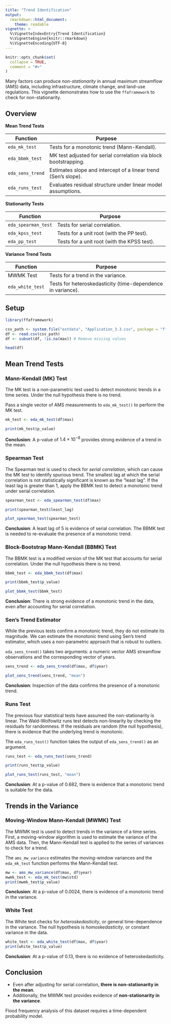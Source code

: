 ```yaml
---
title: "Trend Identification"
output: 
  rmarkdown::html_document:
    theme: readable
vignette: >
  %\VignetteIndexEntry{Trend Identification}
  %\VignetteEngine{knitr::rmarkdown}
  %\VignetteEncoding{UTF-8}
---
```


```r
knitr::opts_chunk$set(
  collapse = TRUE,
  comment = "#>"
)
```

Many factors can produce *non-stationarity* in annual maximum streamflow (AMS) data, including infrastructure, climate change, and land-use regulations.
This vignette demonstrates how to use the `ffaframework` to check for non-stationarity.

## Overview

**Mean Trend Tests**

| Function            | Purpose                                                       |
|---------------------|---------------------------------------------------------------|
| `eda_mk_test`       | Tests for a monotonic trend (Mann-Kendall).                   |
| `eda_bbmk_test`     | MK test adjusted for serial correlation via block bootstrapping. |
| `eda_sens_trend`    | Estimates slope and intercept of a linear trend (Sen's slope).|
| `eda_runs_test`     | Evaluates residual structure under linear model assumptions.  |

 **Stationarity Tests**

| Function            | Purpose                                                       |
|---------------------|---------------------------------------------------------------|
| `eda_spearman_test` | Tests for serial correlation.                                 |
| `eda_kpss_test`     | Tests for a unit root (with the PP test). |
| `eda_pp_test`       | Tests for a unit root (with the KPSS test). |

**Variance Trend Tests**

| Function            | Purpose                                                       |
|---------------------|---------------------------------------------------------------|
| MWMK Test           | Tests for a trend in the variance.                            |
| `eda_white_test`    | Tests for heteroskedasticity (time-dependence in variance).   |

## Setup 

```r
library(ffaframework)

csv_path <- system.file("extdata", "Application_3.3.csv", package = "ffaframework")
df <- read.csv(csv_path)
df <- subset(df, !is.na(max)) # Remove missing values

head(df)
```

## Mean Trend Tests

### Mann-Kendall (MK) Test

The MK test is a non-parametric test used to detect monotonic trends in a time series.
Under the null hypothesis there is no trend.

Pass a single vector of AMS measurements to `eda_mk_test()` to perform the MK test. 

```r
mk_test <- eda_mk_test(df$max)

print(mk_test$p_value)
```

**Conclusion**: A p-value of $1.4 \times 10^{-8}$ provides strong evidence of a trend in the mean.

### Spearman Test

The Spearman test is used to check for *serial correlation*, which can cause the MK test to identify spurious trend.
The smallest lag at which the serial correlation is not statistically significant is known as the "least lag". 
If the least lag is greater than 1, apply the BBMK test to detect a monotonic trend under serial correlation.

```r
spearman_test <- eda_spearman_test(df$max)

print(spearman_test$least_lag)

plot_spearman_test(spearman_test)
```

**Conclusion**: A least lag of 5 is evidence of serial correlation.
The BBMK test is needed to re-evaluate the presence of a monotonic trend.

### Block-Bootstrap Mann-Kendall (BBMK) Test

The BBMK test is a modified version of the MK test that accounts for serial correlation.
Under the null hypothesis there is no trend.

```r
bbmk_test <- eda_bbmk_test(df$max)

print(bbmk_test$p_value)

plot_bbmk_test(bbmk_test)
```

**Conclusion**: There is strong evidence of a monotonic trend in the data, even after accounting for serial correlation.

### Sen's Trend Estimator

While the previous tests confirm a monotonic trend, they do not estimate its magnitude.
We can estimate the monotonic trend using Sen's trend estimator, which uses a non-parametric approach that is robust to outliers.

`eda_sens_trend()` takes two arguments: a numeric vector AMS streamflow observations and the corresponding vector of years.

```r
sens_trend <- eda_sens_trend(df$max, df$year)

plot_sens_trend(sens_trend, "mean")
```

**Conclusion**: Inspection of the data confirms the presence of a monotonic trend.

### Runs Test

The previous four statistical tests have assumed the non-stationarity is linear.
The Wald-Wolfowitz runs test detects non-linearity by checking the residuals for randomness.
If the residuals are random (the null hypothesis), there is evidence that the underlying trend is monotonic.

The `eda_runs_test()` function takes the output of `eda_sens_trend()` as an argument.

```r
runs_test <- eda_runs_test(sens_trend)

print(runs_test$p_value)

plot_runs_test(runs_test, "mean")
```

**Conclusion**: At a p-value of $0.682$, there is evidence that a monotonic trend is suitable for the data.

## Trends in the Variance 

### Moving-Window Mann-Kendall (MWMK) Test

The MWMK test is used to detect trends in the variance of a time series.
First, a moving-window algorithm is used to estimate the variance of the AMS data.
Then, the Mann-Kendall test is applied to the series of variances to check for a trend.

The `ams_mw_variance` estimates the moving-window variances and the `eda_mk_test` function performs the Mann-Kendall test.

```r
mw <- ams_mw_variance(df$max, df$year)
mwmk_test <- eda_mk_test(mw$std)
print(mwmk_test$p_value)
```

**Conclusion**: At a p-value of 0.0024, there is evidence of a monotonic trend in the variance. 

### White Test

The White test checks for *heteroskedasticity*, or general time-dependence in the variance.
The null hypothesis is *homoskedasticity*, or constant variance in the data.

```r
white_test <- eda_white_test(df$max, df$year)
print(white_test$p_value)
```

**Conclusion**: At a p-value of 0.13, there is no evidence of heteroskedasticity. 

## Conclusion

- Even after adjusting for serial correlation, **there is non-stationarity in the mean**.
- Additionally, the MWMK test provides evidence of **non-stationarity in the variance**. 

Flood frequency analysis of this dataset requires a time-dependent probability model.


